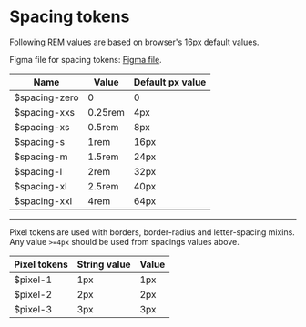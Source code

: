 
<Meta title="Foundations/Spacing" />

# Spacing tokens

Following REM values are based on browser's 16px default values.

Figma file for spacing tokens: [Figma file](https://www.figma.com/file/a6G6ZD6W3tlq0qmUkdvdp1/Fudis-DS-Foundations).

| Name          | Value   | Default px value |
| ------------- | ------- | ---------------- |
| $spacing-zero | 0       | 0                |
| $spacing-xxs  | 0.25rem | 4px              |
| $spacing-xs   | 0.5rem  | 8px              |
| $spacing-s    | 1rem    | 16px             |
| $spacing-m    | 1.5rem  | 24px             |
| $spacing-l    | 2rem    | 32px             |
| $spacing-xl   | 2.5rem  | 40px             |
| $spacing-xxl  | 4rem    | 64px             |

<hr />

Pixel tokens are used with borders, border-radius and letter-spacing mixins.
Any value `>=4px` should be used from spacings values above.

| Pixel tokens | String value | Value |
| ------------ | ------------ | ----- |
| $pixel-1     | 1px          | 1px   |
| $pixel-2     | 2px          | 2px   |
| $pixel-3     | 3px          | 3px   |
